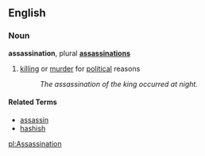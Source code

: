 ==English==
===Noun===
'''assassination''', plural '''[[assassinations]]'''

# [[kill]]ing or [[murder]] for [[political]] reasons
#: ''The assassination of the king occurred at night.''

====Related Terms====
*[[assassin]]
*[[hashish]]

[[pl:Assassination]]